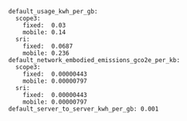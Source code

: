 ```
default_usage_kwh_per_gb:
  scope3:
    fixed:  0.03
    mobile: 0.14
  sri:
    fixed:  0.0687
    mobile: 0.236
default_network_embodied_emissions_gco2e_per_kb:
  scope3:
    fixed:  0.00000443
    mobile: 0.00000797
  sri:
    fixed:  0.00000443
    mobile: 0.00000797
default_server_to_server_kwh_per_gb: 0.001
```
